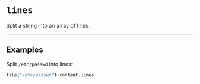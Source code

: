# `lines`

Split a string into an array of lines.

---

## Examples

Split `/etc/passwd` into lines:

```coffee
file("/etc/passwd").content.lines
```
